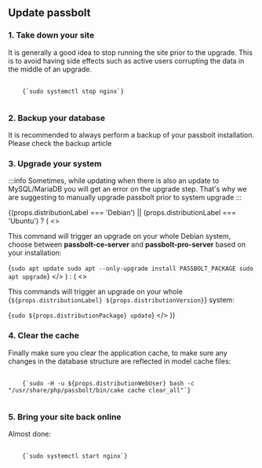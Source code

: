 
## Update passbolt

### 1. Take down your site
   It is generally a good idea to stop running the site prior to the upgrade. This is to avoid having side effects such as active users corrupting the data in the middle of an upgrade.

<pre className="prism-code language-bash">
  <code>
    {`sudo systemctl stop nginx`}
  </code>
</pre> 

### 2. Backup your database
It is recommended to always perform a backup of your passbolt installation. Please check the backup article

### 3. Upgrade your system
   
:::info
    Sometimes, while updating when there is also an update to MySQL/MariaDB you will get an error on the upgrade step. That's why we are suggesting to manually upgrade passbolt prior to system upgrade
:::

{(props.distributionLabel === 'Debian') || (props.distributionLabel === 'Ubuntu') ? (
  <>
    <p>This command will trigger an upgrade on your whole Debian system, choose between <strong>passbolt-ce-server</strong> and <strong>passbolt-pro-server</strong> based on your installation:</p>
    <CodeBlock>
      {`sudo apt update
sudo apt --only-upgrade install PASSBOLT_PACKAGE
sudo apt upgrade`}
    </CodeBlock>
  </>
) : (
  <>
    <p>This commands will trigger an upgrade on your whole {`${props.distributionLabel} ${props.distributionVersion}`} system:</p>
    <CodeBlock>
      {`sudo ${props.distributionPackage} update`}
    </CodeBlock>
  </>
)}


### 4. Clear the cache
Finally make sure you clear the application cache, to make sure any changes in the database structure are reflected in model cache files:
<pre className="prism-code language-bash">
  <code>
    {`sudo -H -u ${props.distributionWebUser} bash -c "/usr/share/php/passbolt/bin/cake cache clear_all"`}
  </code>
</pre>

### 5. Bring your site back online
Almost done:
<pre className="prism-code language-bash">
  <code>
    {`sudo systemctl start nginx`}
  </code>
</pre> 